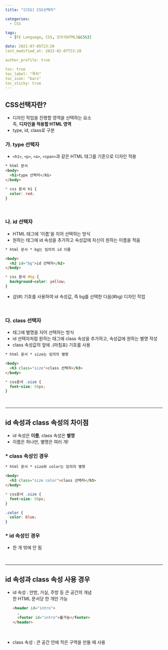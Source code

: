```yaml
---
title: "[CSS] CSS선택자"

categories:
  - CSS

tags:
  - [FE Language, CSS, 모두의HTML5&CSS3]

date: 2021-07-05T23:20
last_modified_at: 2022-02-07T23:20

author_profile: true

toc: true
toc_label: "목차"
toc_icon: "bars"
toc_sticky: true
---
```


## CSS선택자란?

- 디자인 작업을 진행할 영역을 선택하는 요소  
  즉, **디자인을 적용할 HTML 영역**
- type, id, class로 구분

### 가. type 선택자

- `<h1>`, `<p>`, `<a>`, `<span>`과 같은 HTML 태그를 기준으로 디자인 적용

```html
* html 문서
<body>
  <h1>type 선택자</h1>
</body>
```

```css
* css 문서 h1 {
  color: red;
}
```

<br />

### 나. id 선택자

- HTML 태그에 '이름'을 지어 선택하는 방식
- 원하는 태그에 id 속성을 추가하고 속성값에 자신이 원하는 이름을 적음

```html
* html 문서 * bg는 임의의 id 이름

<body>
  <h2 id="bg">id 선택자</h2>
</body>
```

```css
* css 문서 #bg {
  background-color: yellow;
}
```

- 샵(#) 기호를 사용하여 id 속성값, 즉 bg를 선택한 다음(#bg) 디자인 작업

<br />

### 다. class 선택자

- 태그에 별명을 지어 선택하는 방식
- id 선택자처럼 원하는 태그에 class 속성을 추가하고, 속성값에 원하는 별명 작성
- class 속성값의 앞에 .(마침표) 기호를 사용

```html
* html 문서 * size는 임의의 별명

<body>
  <h3 class="size">class 선택자</h3>
</body>
```

```css
* css문서 .size {
  font-size: 50px;
}
```

<br />

---

## id 속성과 class 속성의 차이점

- id 속성은 **이름**, class 속성은 **별명**
- 이름은 하나만, 별명은 여러 개!

### \* class 속성인 경우

```html
* html 문서 * size와 color는 임의의 별명

<body>
  <h3 class="size color">class 선택자</h3>
</body>
```

```css
* css문서 .size {
  font-size: 50px;
}

.color {
  color: blue;
}
```

### \* id 속성인 경우

- 한 개 밖에 안 됨

<br />

---

## id 속성과 class 속성 사용 경우

- id 속성 : 안방, 거실, 주방 등 큰 공간의 개념  
  한 HTML 문서당 한 개만 가능

  ```html
  <header id="intro">
    ,
    <footer id="intro">불가능</footer>
  </header>
  ```

  <br />

- class 속성 : 큰 공간 안에 작은 구역을 만들 때 사용
